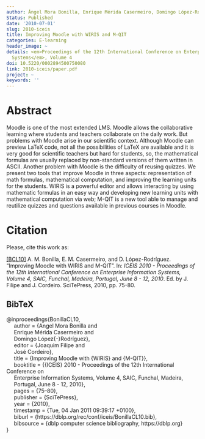 ```yaml
---
author: Ángel Mora Bonilla, Enrique Mérida Casermeiro, Domingo López-Rodríguez
Status: Published
date: '2010-07-01'
slug: 2010-iceis
title: Improving Moodle with WIRIS and M-QIT
categories: E-learning
header_image: ~
details: <em>Proceedings of the 12th International Conference on Enterprise Information
  Systems</em>, Volume 4
doi: 10.5220/0002894500750080
link: 2010-iceis/paper.pdf
project: ~
keywords: ''
---
```




# Abstract


Moodle is one of the most extended LMS. Moodle allows the collaborative learning where students and teachers collaborate on the daily work. But problems with Moodle arise in our scientific context. Although Moodle can preview LaTeX code, not all the possibilities of LaTeX are available and it is very good for scientific teachers but hard for students, so, the mathematical formulas are usually replaced by non-standard versions of them written in ASCII. Another problem with Moodle is the difficulty of reusing quizzes. We present two tools that improve Moodle in three aspects: representation of math formulas, mathematical computation, and improving the learning units for the students. WIRIS is a powerful editor and allows interacting by using mathematic formulas in an easy way and developing new learning units with mathematical computation via web; M-QIT is a new tool able to manage and reutilize quizzes and questions available in previous courses in Moodle.







# Citation
Please, cite this work as:


<a name=bib-BonillaCL10></a>[[BCL10]](#cite-BonillaCL10) A. M. Bonilla, E. M. Casermeiro, and D. López-Rodríguez. “Improving Moodle with WIRIS and M-QIT”. In: _ICEIS 2010 - Proceedings of the 12th International Conference on Enterprise Information Systems, Volume 4, SAIC, Funchal, Madeira, Portugal, June 8 - 12, 2010_. Ed. by J. Filipe and J. Cordeiro. SciTePress, 2010, pp. 75-80.

::: {.callout-note appearance="minimal" collapse=true}

## BibTeX

@inproceedings{BonillaCL10,<br>&nbsp;&nbsp;&nbsp;&nbsp;  author    = {Angel Mora Bonilla and<br>&nbsp;&nbsp;&nbsp;&nbsp;               Enrique Mérida Casermeiro and<br>&nbsp;&nbsp;&nbsp;&nbsp;               Domingo López{-}Rodríguez},<br>&nbsp;&nbsp;&nbsp;&nbsp;  editor    = {Joaquim Filipe and<br>&nbsp;&nbsp;&nbsp;&nbsp;               José Cordeiro},<br>&nbsp;&nbsp;&nbsp;&nbsp;  title     = {Improving Moodle with {WIRIS} and {M-QIT}},<br>&nbsp;&nbsp;&nbsp;&nbsp;  booktitle = {{ICEIS} 2010 - Proceedings of the 12th International Conference on<br>&nbsp;&nbsp;&nbsp;&nbsp;               Enterprise Information Systems, Volume 4, SAIC, Funchal, Madeira,<br>&nbsp;&nbsp;&nbsp;&nbsp;               Portugal, June 8 - 12, 2010},<br>&nbsp;&nbsp;&nbsp;&nbsp;  pages     = {75--80},<br>&nbsp;&nbsp;&nbsp;&nbsp;  publisher = {SciTePress},<br>&nbsp;&nbsp;&nbsp;&nbsp;  year      = {2010},<br>&nbsp;&nbsp;&nbsp;&nbsp;  timestamp = {Tue, 04 Jan 2011 09:39:17 +0100},<br>&nbsp;&nbsp;&nbsp;&nbsp;  biburl    = {https://dblp.org/rec/conf/iceis/BonillaCL10.bib},<br>&nbsp;&nbsp;&nbsp;&nbsp;  bibsource = {dblp computer science bibliography, https://dblp.org}<br>}

:::


